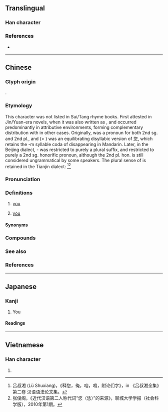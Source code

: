 {{character info/new}}
==Translingual==
{{stroke order|stroke=11}}

===Han character===
{{Han char|rn=61|rad=心|as=07|sn=11|four=27339|canj=OFP|ids=⿱你心}}

===References===
* {{Han ref|kx=0388.341|dkj=10712|dj=0721.230|hdz=42301.020|uh=60A8}}

----

==Chinese==
{{zh-forms|alt=恁,𠑓}}

===Glyph origin===
{{Han etym}}
{{Han compound|你|t1=you|心|t2=heart|ls=ic}}.

===Etymology===
This character was not listed in Sui/Tang rhyme books. First attested in Jin/Yuan-era novels, when it was also written as {{ltc-l|恁}}, and occurred predominantly in attributive environments, forming complementary distribution with {{zh-l|你}} in other cases. Originally, {{lang|zh|您}} was a pronoun for both 2nd sg. and 2nd pl., and {{zh-l|你每}} (> {{zh-l|你們}}) was an equilibrating disyllabic version of 您, which retains the -m syllable coda of {{lang|zh|您}} disappearing in Mandarin. Later, in the Beijing dialect, -{{zh-l|們}} was restricted to purely a plural suffix, and {{lang|zh|您}} restricted to purely a 2nd sg. honorific pronoun, although the 2nd pl. hon. {{zh-l|您們}} is still considered ungrammatical by some speakers. The plural sense of {{lang|zh|您}} is retained in the Tianjin dialect:
{{zh-x|您 了 先 聊，我 到 外頭 溜達{da} 溜達{da}。|Please continue your conversation. I'll just be having a walk outside.|M-TJ}}
<ref>吕叔湘 (Lü Shuxiang)，《释您，俺，咱，喒，附论们字》，in 《吕叔湘全集》第二卷 汉语语法论文集。</ref><ref>张俊阁，《近代汉语第二人称代词“您（恁）”的来源》，聊城大学学报（社会科学版），2010年第1期。</ref>

===Pronunciation===
{{zh-pron
|m=nín
|ma=zh-nín.ogg
|c=nei5
|h=pfs=
|mn=lín
|w=
|mc=
|oc=
|cat=pron
}}

===Definitions===
{{zh-hanzi}}

# {{lb|zh|polite|honorific}} [[you]]
# {{lb|zh|dialectal}} [[you]] {{qualifier|plural}}

====Synonyms====
{{zh-dial|你}}
{{zh-dial|你們}}

===Compounds===
{{zh-der|您哪|您老|您納}}

===See also===
{{cmn-personal pronouns}}

===References===
<references />

{{zh-cat|Beginning}}

----

==Japanese==

===Kanji===
{{ja-kanji|grade=|rs=心07}}

# You

====Readings====
{{ja-readings
|goon=に
|kanon=じ<ぢ
|kun=なんじ-<なんぢ-, しか-り, そ-の, のみ-
}}

----

==Vietnamese==

===Han character===
{{vi-hantu|[[nâm]]|rs=心07}}

# {{defn|lang=vi|sort=心07}}